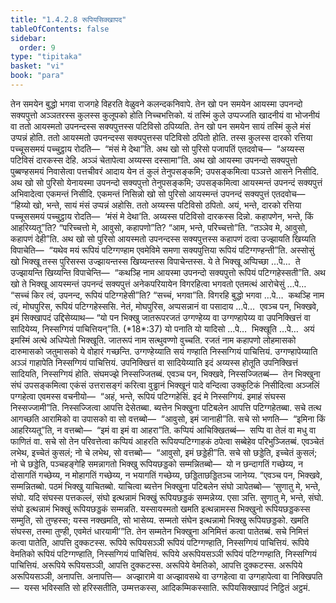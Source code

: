 ```yaml
---
title: "1.4.2.8 रूपियसिक्खापद"
tableOfContents: false
sidebar:
  order: 9
type: "tipitaka"
basket: "vi"
book: "para"
---
```



<DynamicBreadcrumb />

<Division number="582" book="para">

<Paragraph number="2203" book="para">
तेन समयेन बुद्धो भगवा राजगहे विहरति वेळुवने कलन्दकनिवापे. तेन खो पन समयेन आयस्मा उपनन्दो सक्यपुत्तो अञ्ञतरस्स कुलस्स कुलूपको होति निच्चभत्तिको. यं तस्मिं कुले उप्पज्जति खादनीयं वा भोजनीयं वा ततो आयस्मतो उपनन्दस्स सक्यपुत्तस्स पटिविसो ठपिय्यति. तेन खो पन समयेन सायं तस्मिं कुले मंसं उप्पन्नं होति. ततो आयस्मतो उपनन्दस्स सक्यपुत्तस्स पटिविसो ठपितो होति. तस्स कुलस्स दारको रत्तिया पच्चूससमयं पच्चुट्ठाय रोदति—  “मंसं मे देथा”ति. अथ खो सो पुरिसो पजापतिं एतदवोच—  “अय्यस्स पटिविसं दारकस्स देहि. अञ्ञं चेतापेत्वा अय्यस्स दस्सामा”ति.
</Paragraph>

<Paragraph number="2204" book="para">
अथ खो आयस्मा उपनन्दो सक्यपुत्तो पुब्बण्हसमयं निवासेत्वा पत्तचीवरं आदाय येन तं कुलं तेनुपसङ्कमि; उपसङ्कमित्वा पञ्ञत्ते आसने निसीदि. अथ खो सो पुरिसो येनायस्मा उपनन्दो सक्यपुत्तो तेनुपसङ्कमि; उपसङ्कमित्वा आयस्मन्तं उपनन्दं सक्यपुत्तं अभिवादेत्वा एकमन्तं निसीदि. एकमन्तं निसिन्नो खो सो पुरिसो आयस्मन्तं उपनन्दं सक्यपुत्तं एतदवोच—  “हिय्यो खो, भन्ते, सायं मंसं उप्पन्नं अहोसि. ततो अय्यस्स पटिविसो ठपितो. अयं, भन्ते, दारको रत्तिया पच्चूससमयं पच्चुट्ठाय रोदति—  ‘मंसं मे देथा’ति. अय्यस्स पटिविसो दारकस्स दिन्नो. कहापणेन, भन्ते, किं आहरिय्यतू”ति? “परिच्चत्तो मे, आवुसो, कहापणो”ति? “आम, भन्ते, परिच्चत्तो”ति. “तञ्ञेव मे, आवुसो, कहापणं देही”ति.
</Paragraph>

<Paragraph number="2205" book="para">
अथ खो सो पुरिसो आयस्मतो उपनन्दस्स सक्यपुत्तस्स कहापणं दत्वा उज्झायति खिय्यति विपाचेति—  “यथेव मयं रूपियं पटिग्गण्हाम एवमेविमे समणा सक्यपुत्तिया रूपियं पटिग्गण्हन्ती”ति. अस्सोसुं खो भिक्खू तस्स पुरिसस्स उज्झायन्तस्स खिय्यन्तस्स विपाचेन्तस्स. ये ते भिक्खू अप्पिच्छा …पे…  ते उज्झायन्ति खिय्यन्ति विपाचेन्ति—  “कथञ्हि नाम आयस्मा उपनन्दो सक्यपुत्तो रूपियं पटिग्गहेस्सती”ति.
</Paragraph>

<Paragraph number="2206" book="para">
अथ खो ते भिक्खू आयस्मन्तं उपनन्दं सक्यपुत्तं अनेकपरियायेन विगरहित्वा भगवतो एतमत्थं आरोचेसुं …पे…  “सच्चं किर त्वं, उपनन्द, रूपियं पटिग्गहेसी”ति? “सच्चं, भगवा”ति. विगरहि बुद्धो भगवा …पे…  कथञ्हि नाम त्वं, मोघपुरिस, रूपियं पटिग्गहेस्ससि. नेतं, मोघपुरिस, अप्पसन्नानं वा पसादाय …पे…  एवञ्च पन, भिक्खवे, इमं सिक्खापदं उद्दिसेय्याथ—
</Paragraph>

</Division>
<Division number="583" book="para">

<Paragraph number="2207" book="para">
<Emphasis>“यो पन भिक्खु जातरूपरजतं उग्गण्हेय्य वा उग्गण्हापेय्य वा उपनिक्खित्तं वा सादियेय्य, निस्सग्गियं पाचित्तियन्”</Emphasis>ति. (*18*:<Emphasis>37</Emphasis>)
</Paragraph>

</Division>
<Division number="584" book="para">

<Paragraph number="2208" book="para">
<Emphasis>यो पना</Emphasis>ति यो यादिसो …पे…  <Emphasis>भिक्खू</Emphasis>ति …पे…  अयं इमस्मिं अत्थे अधिप्पेतो भिक्खूति.
</Paragraph>

<Paragraph number="2209" book="para">
<Emphasis>जातरूपं</Emphasis> नाम सत्थुवण्णो वुच्चति.
</Paragraph>

<Paragraph number="2210" book="para">
<Emphasis>रजतं</Emphasis> नाम कहापणो लोहमासको दारुमासको जतुमासको ये वोहारं गच्छन्ति.
</Paragraph>

<Paragraph number="2211" book="para">
<Emphasis>उग्गण्हेय्या</Emphasis>ति सयं गण्हाति निस्सग्गियं पाचित्तियं.
</Paragraph>

<Paragraph number="2212" book="para">
<Emphasis>उग्गण्हापेय्या</Emphasis>ति अञ्ञं गाहापेति निस्सग्गियं पाचित्तियं.
</Paragraph>

<Paragraph number="2213" book="para">
<Emphasis>उपनिक्खित्तं वा सादियेय्या</Emphasis>ति इदं अय्यस्स होतूति उपनिक्खित्तं सादियति, निस्सग्गियं होति. संघमज्झे निस्सज्जितब्बं. एवञ्च पन, भिक्खवे, निस्सज्जितब्बं—  तेन भिक्खुना संघं उपसङ्कमित्वा एकंसं उत्तरासङ्गं करित्वा वुड्ढानं भिक्खूनं पादे वन्दित्वा उक्कुटिकं निसीदित्वा अञ्जलिं पग्गहेत्वा एवमस्स वचनीयो—  “अहं, भन्ते, रूपियं पटिग्गहेसिं. इदं मे निस्सग्गियं. इमाहं संघस्स निस्सज्जामी”ति. निस्सज्जित्वा आपत्ति देसेतब्बा. ब्यत्तेन भिक्खुना पटिबलेन आपत्ति पटिग्गहेतब्बा. सचे तत्थ आगच्छति आरामिको वा उपासको वा सो वत्तब्बो—  “आवुसो, इमं जानाही”ति. सचे सो भणति—  “इमिना किं आहरिय्यतू”ति, न वत्तब्बो—  “इमं वा इमं वा आहरा”ति. कप्पियं आचिक्खितब्बं—  सप्पि वा तेलं वा मधु वा फाणितं वा. सचे सो तेन परिवत्तेत्वा कप्पियं आहरति रूपियप्पटिग्गाहकं ठपेत्वा सब्बेहेव परिभुञ्जितब्बं. एवञ्चेतं लभेथ, इच्चेतं कुसलं; नो चे लभेथ, सो वत्तब्बो—  “आवुसो, इमं छड्डेही”ति. सचे सो छड्डेति, इच्चेतं कुसलं; नो चे छड्डेति, पञ्चहङ्गेहि समन्नागतो भिक्खु रूपियछड्डको सम्मन्नितब्बो—  यो न छन्दागतिं गच्छेय्य, न दोसागतिं गच्छेय्य, न मोहागतिं गच्छेय्य, न भयागतिं गच्छेय्य, छड्डिताछड्डितञ्च जानेय्य. “एवञ्च पन, भिक्खवे, सम्मन्नितब्बो. पठमं भिक्खु याचितब्बो. याचित्वा ब्यत्तेन भिक्खुना पटिबलेन संघो ञापेतब्बो—
</Paragraph>

</Division>
<Division number="585" book="para">

<Paragraph number="2214" book="para">
‘सुणातु मे, भन्ते, संघो. यदि संघस्स पत्तकल्लं, संघो इत्थन्नामं भिक्खुं रूपियछड्डकं सम्मन्नेय्य. एसा ञत्ति.
</Paragraph>

<Paragraph number="2215" book="para">
सुणातु मे, भन्ते, संघो. संघो इत्थन्नामं भिक्खुं रूपियछड्डकं सम्मन्नति. यस्सायस्मतो खमति इत्थन्नामस्स भिक्खुनो रूपियछड्डकस्स सम्मुति, सो तुण्हस्स; यस्स नक्खमति, सो भासेय्य.
</Paragraph>

<Paragraph number="2216" book="para">
सम्मतो संघेन इत्थन्नामो भिक्खु रूपियछड्डको. खमति संघस्स, तस्मा तुण्ही, एवमेतं धारयामी’”ति.
</Paragraph>

<Paragraph number="2217" book="para">
तेन सम्मतेन भिक्खुना अनिमित्तं कत्वा पातेतब्बं. सचे निमित्तं कत्वा पातेति, आपत्ति दुक्कटस्स.
</Paragraph>

</Division>
<Division number="586" book="para">

<Paragraph number="2218" book="para">
रूपिये रूपियसञ्ञी रूपियं पटिग्गण्हाति, निस्सग्गियं पाचित्तियं. रूपिये वेमतिको रूपियं पटिग्गण्हाति, निस्सग्गियं पाचित्तियं. रूपिये अरूपियसञ्ञी रूपियं पटिग्गण्हाति, निस्सग्गियं पाचित्तियं.
</Paragraph>

<Paragraph number="2219" book="para">
अरूपिये रूपियसञ्ञी, आपत्ति दुक्कटस्स. अरूपिये वेमतिको, आपत्ति दुक्कटस्स. अरूपिये अरूपियसञ्ञी, अनापत्ति.
</Paragraph>

<Paragraph number="2220" book="para">
अनापत्ति—  अज्झारामे वा अज्झावसथे वा उग्गहेत्वा वा उग्गहापेत्वा वा निक्खिपति—  यस्स भविस्सति सो हरिस्सतीति, उम्मत्तकस्स, आदिकम्मिकस्साति.

</Paragraph>
</Division>

<Paragraph number="2221" type="center" book="para">
रूपियसिक्खापदं निट्ठितं अट्ठमं.
</Paragraph>